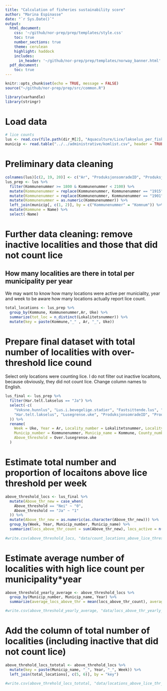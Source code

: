 ```yaml
---
title: "Calculation of fisheries sustainability score"
author: "Marina Espinasse"
date: "`r Sys.Date()`"
output:
  html_document:
    css: '~/github/nor-prep/prep/templates/style.css'
    toc: true
    number_sections: true
    theme: cerulean
    highlight: haddock
    includes: 
      in_header: '~/github/nor-prep/prep/templates/norway_banner.html'
  pdf_document:
    toc: true
---
```

```r
knitr::opts_chunk$set(echo = TRUE, message = FALSE)
source("~/github/nor-prep/prep/src/common.R")
```

```r
library(varhandle)
library(stringr)
```
# Load data
```r
# lice counts
lus <- read.csv(file.path(dir_M[2], "Aquaculture/Lice/lakselus_per_fisk_utf8.csv"), header = TRUE, encoding = "UTF-8")
municip <- read.table("../../administrative/komlist.csv", header = TRUE, sep = ";")
```

# Preliminary data cleaning
```r
colnames(lus)[c(2, 19, 20)] <- c("Ar", "ProduksjonsomradeID", "Produksjonsomrade")
lus_prep <- lus %>%
  filter(Kommunenummer >= 1800 & Kommunenummer < 2100) %>%
  mutate(Kommunenummer = replace(Kommunenummer, Kommunenummer == "1915", "1903")) %>%
  mutate(Kommunenummer = replace(Kommunenummer, Kommunenummer == "1901", "1903")) %>%
  mutate(Kommunenummer = as.numeric(Kommunenummer)) %>%
  left_join(municip[, c(1, 2)], by = c("Kommunenummer" = "Komnum")) %>%
  mutate(Kommune = Name) %>%
  select(-Name)
```

# Further data cleaning: remove inactive localities and those that did not count lice
## How many localities are there in total per municipality per year
We may want to know how many locations were active per municiality, year and week to be aware how many locations actually report lice count.
```r
total_locations <- lus_prep %>%
  group_by(Kommune, Kommunenummer,Ar, Uke) %>%
  summarize(tot_loc = n_distinct(Lokalitetsnummer)) %>%
  mutate(key = paste(Kommune,"_" , Ar, "_", Uke))
```

# Prepare final dataset with total number of localities with over-threshold lice cound
Select only locations were counting lice. I do not filter out inactive locaitons, because obviously, they did not count lice.
Change column names to English.
```r
lus_final <- lus_prep %>%
  filter(Har.telt.lakselus == "Ja") %>%
  select(-c(
    "Voksne.hunnlus", "Lus.i.bevegelige.stadier", "Fastsittende.lus", "Brakklagt", "Sj.temperatur",
    "Har.telt.lakselus", "Lusegrense.uke", "ProduksjonsomradeID", "Produksjonsomrade"
  )) %>%
  rename(
    Week = Uke, Year = Ar, Locality_number = Lokalitetsnummer, Locality_name = Lokalitetsnavn,
    Municip_number = Kommunenummer, Municip_name = Kommune, County_number = Fylkesnummer, County = Fylke,
    Above_threshold = Over.lusegrense.uke
  )
```

# Estimate total number and proportion of locaitons above lice threshold per week
```r
above_threshold_locs <- lus_final %>%
  mutate(Above_thr_new = case_when(
    Above_threshold == "Nei" ~ "0",
    Above_threshold == "Ja" ~ "1"
  )) %>%
  mutate(Above_thr_new = as.numeric(as.character(Above_thr_new))) %>% 
  group_by(Week, Year, Municip_number, Municip_name) %>%
  summarize(locs_above_thr_count = sum(Above_thr_new), locs_active = n(), locs_above_thr_prop = locs_above_thr_count / locs_active) 
  
#write.csv(above_threshold_locs, "data/count_locations_above_lice_threshold_weekly.csv")
```

# Estimate average number of localities with high lice count per municipality*year
```r
above_threshold_yearly_average <- above_threshold_locs %>%
  group_by(Municip_number, Municip_name, Year) %>%
  summarize(average_locs_above_thr = mean(locs_above_thr_count), average_prop_locs_above_thr = mean(locs_above_thr_prop))

#write.csv(above_threshold_yearly_average, "data/locs_above_thr_yearly_averages.csv")
```

# Add the column of total number of localities (including inactive that did not count lice)
```r
above_threhold_locs_tototal <- above_threhold_locs %>%
  mutate(key = paste(Municip_name, "_", Year, "_", Week)) %>%
  left_join(total_locations[, c(5, 6)], by = "key")

#write.csv(above_threhold_locs_tototal, "data/locations_above_lice_thr_compare_tototal.csv")
```

